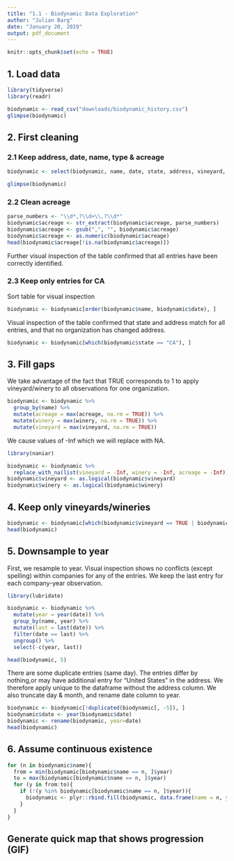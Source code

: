 ```yaml
---
title: "1.1 - Biodynamic Data Exploration"
author: "Julian Barg"
date: "January 20, 2019"
output: pdf_document
---
```


```r
knitr::opts_chunk$set(echo = TRUE)
```

## 1. Load data
```r
library(tidyverse)
library(readr)

biodynamic <- read_csv("downloads/biodynamic_history.csv")
glimpse(biodynamic)
```



## 2. First cleaning

### 2.1 Keep address, date, name, type & acreage
```r
biodynamic <- select(biodynamic, name, date, state, address, vineyard, winery, acreage)

glimpse(biodynamic)
```



### 2.2 Clean acreage
```r
parse_numbers <- "\\d*,?\\d+\\.?\\d*"
biodynamic$acreage <- str_extract(biodynamic$acreage, parse_numbers)
biodynamic$acreage <- gsub(",", "", biodynamic$acreage)
biodynamic$acreage <- as.numeric(biodynamic$acreage)
head(biodynamic$acreage[!is.na(biodynamic$acreage)])
```

Further visual inspection of the table confirmed that all entries have been correctly identified.



### 2.3 Keep only entries for CA

Sort table for visual inspection
```r
biodynamic <- biodynamic[order(biodynamic$name, biodynamic$date), ]
```

Visual inspection of the table confirmed that state and address match for all entries, and that no organization has changed address.
```r
biodynamic <- biodynamic[which(biodynamic$state == "CA"), ]
```



## 3. Fill gaps

We take advantage of the fact that TRUE corresponds to 1 to apply vineyard/winery to all observations for one organization.
```r
biodynamic <- biodynamic %>%
  group_by(name) %>%
  mutate(acreage = max(acreage, na.rm = TRUE)) %>%
  mutate(winery = max(winery, na.rm = TRUE)) %>%
  mutate(vineyard = max(vineyard, na.rm = TRUE))
```

We cause values of -Inf which we will replace with NA.
```r
library(naniar)

biodynamic <- biodynamic %>%
  replace_with_na(list(vineyard = -Inf, winery = -Inf, acreage = -Inf))
biodynamic$vineyard <- as.logical(biodynamic$vineyard)
biodynamic$winery <- as.logical(biodynamic$winery)
```



## 4. Keep only vineyards/wineries
```r
biodynamic <- biodynamic[which(biodynamic$vineyard == TRUE | biodynamic$winery == TRUE), ]
head(biodynamic)
```



## 5. Downsample to year
First, we resample to year. Visual inspection shows no conflicts (except spelling) within companies for any of the entries. We keep the last entry for each company-year observation.

```r
library(lubridate)

biodynamic <- biodynamic %>%
  mutate(year = year(date)) %>%
  group_by(name, year) %>%
  mutate(last = last(date)) %>%
  filter(date == last) %>%
  ungroup() %>%
  select(-c(year, last))

head(biodynamic, 5)
```

There are some duplicate entries (same day). The entries differ by nothing,or may have additional entry for "United States" in the address. We therefore apply unique to the dataframe without the address column. We also truncate day & month, and rename date column to year.
```r
biodynamic <- biodynamic[!duplicated(biodynamic[, -5]), ]
biodynamic$date <- year(biodynamic$date)
biodynamic <- rename(biodynamic, year=date)
head(biodynamic)
```



## 6. Assume continuous existence

```r
for (n in biodynamic$name){
  from = min(biodynamic[biodynamic$name == n, ]$year)
  to = max(biodynamic[biodynamic$name == n, ]$year)
  for (y in from:to){
    if (!(y %in% biodynamic[biodynamic$name == n, ]$year)){
      biodynamic <- plyr::rbind.fill(biodynamic, data.frame(name = n, year = y))
    }
  }
}
```



## Generate quick map that shows progression (GIF)
